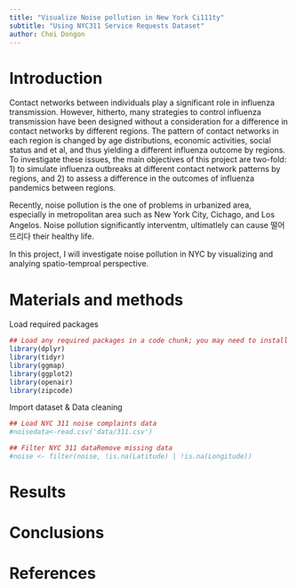 ```yaml
---
title: "Visualize Noise pollution in New York Ci111ty"
subtitle: "Using NYC311 Service Requests Dataset"
author: Choi Dongon
---
```


# Introduction

Contact networks between individuals play a significant role in influenza transmission. However, hitherto, many strategies to control influenza transmission have been designed without a consideration for a difference in contact networks by different regions. The pattern of contact networks in each region is changed by age distributions, economic activities, social status and et al, and thus yielding a different influenza outcome by regions. To investigate these issues, the main objectives of this project are two-fold: 1) to simulate influenza outbreaks at different contact network patterns by regions, and 2) to assess a difference in the outcomes of influenza pandemics between regions. 

Recently, noise pollution is the one of problems in urbanized area, especially in metropolitan area such as New York City, Cichago, and Los Angelos. Noise pollution significantly interventm, ultimatlely can cause 떨어뜨리다 their healthy life.

In this project, I will investigate noise pollution in NYC by visualizing and analying spatio-temproal perspective.

# Materials and methods

Load required packages
```r
## Load any required packages in a code chunk; you may need to install some packages below using a code 'install.packages('PACKAGE NAME')
library(dplyr)
library(tidyr)
library(ggmap)
library(ggplot2)
library(openair)
library(zipcode)
```

Import dataset & Data cleaning
```r
## Load NYC 311 noise complaints data
#noisedata<-read.csv('data/311.csv')

## Filter NYC 311 dataRemove missing data
#noise <- filter(noise, !is.na(Latitude) | !is.na(Longitude))
```





# Results

# Conclusions

# References